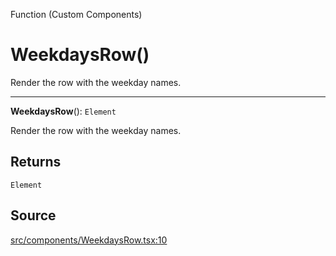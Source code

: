 <SectionTitle>Function (Custom Components)</SectionTitle>

# WeekdaysRow()

<Description>
Render the row with the weekday names.
</Description>

---

<a id="undefined" name="undefined"></a>

<SignatureMemberIdentifier>**WeekdaysRow**(): `Element`</SignatureMemberIdentifier>

Render the row with the weekday names.

## Returns

`Element`

## Source

[src/components/WeekdaysRow.tsx:10](https://github.com/gpbl/react-day-picker/blob/next/src/components/WeekdaysRow.tsx#L10)
